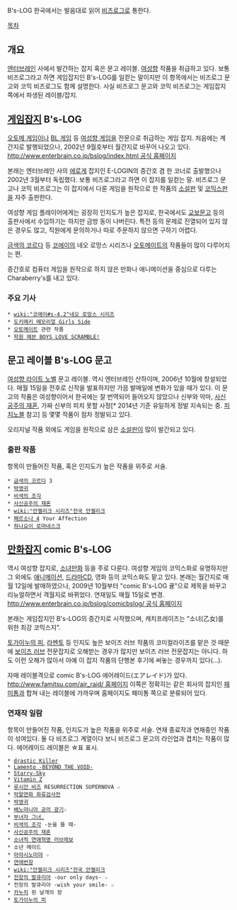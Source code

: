 B's-LOG
한국에서는 발음대로 읽어 [[비즈로그]]로 통한다.

[[목차]]
== 개요 ==
[[엔터브레인]] 사에서 발간하는 잡지 혹은 문고 레이블. [[여성향]] 작품을 취급하고 있다.
보통 비즈로그라고 하면 게임잡지인 B's-LOG를 일컫는 말이지만 이 항목에서는 비즈로그 문고와 코믹 비즈로그도 함께 설명한다. 사실 비즈로그 문고와 코믹 비즈로그는 게임잡지 쪽에서 파생된 레이블/잡지.

== [[게임잡지]] B's-LOG ==
[[오토메 게임]]이나 [[BL 게임]] 등 [[여성향 게임]]을 전문으로 취급하는 게임 잡지. 처음에는 계간지로 발행되었으나, 2002년 9월호부터 월간지로 바꾸어 나오고 있다.
[[http://www.enterbrain.co.jp/bslog/index.html 공식 홈페이지]]

본래는 엔터브레인 사의 [[에로게]] 잡지인 E-LOGIN의 증간호 겸 한 코너로 출발했으나 2002년 3월부터 독립했다.
보통 비즈로그라고 하면 이 잡지를 일컫는 말. 비즈로그 문고나 코믹 비즈로그는 이 잡지에서 다룬 게임을 원작으로 한 작품의 [[소설판]] 및 [[코믹스판]]을 자주 출판한다.

여성향 게임 플레이어에게는 굉장히 인지도가 높은 잡지로, 한국에서도 [[교보문고]] 등의 출판사에서 수입하기는 하지만 금방 동이 나버린다. 특전 등의 문제로 진열되어 있지 않은 경우도 많고, 직원에게 문의하거나 따로 주문하지 않으면 구하기 어렵다.

[[금색의 코르다]] 등 [[코에이]]의 네오 로망스 시리즈나 [[오토메이트]]의 작품들이 많이 다루어지는 편. 

증간호로 컴퓨터 게임을 원작으로 하지 않은 만화나 애니메이션을 중심으로 다루는 Charaberry's를 내고 있다.

=== 주요 기사 ===
 * [[wiki:"코에이#s-4.2"네오 로망스 시리즈]]
 * [[도키메키 메모리얼 Girls Side]]
 * [[오토메이트]] 관련 작품
 * [[학원 헤븐 BOYS LOVE SCRAMBLE!]]

== 문고 레이블 B's-LOG 문고 ==
[[여성향 라이트 노벨]] 문고 레이블. 역시 엔터브레인 산하이며, 2006년 10월에 창설되었다.
매월 15일을 전후로 신작을 발표하지만 가끔 발매일에 변화가 있을 때가 있다.
이 문고의 작품은 여성향이어서 한국에는 잘 번역되어 들어오지 않았으나 신부와 악마, [[사신공주의 재혼]], 가짜 신부의 피치 못할 사정[* 2014년 기준 유일하게 정발 지속되는 중. [[피치노블]] 참고] 등 몇몇 작품이 점차 정발되고 있다.

오리지널 작품 외에도 게임을 원작으로 삼은 [[소설판]]이 많이 발간되고 있다.

=== 출판 작품 ===
항목이 만들어진 작품, 혹은 인지도가 높은 작품을 위주로 서술.

 * [[금색의 코르다]] 3
 * [[박앵귀]]
 * [[비색의 조각]]
 * [[사신공주의 재혼]]
 * [[wiki:"안젤리크 시리즈"전국 안젤리크]]
 * [[페르소나 4]] Your Affection 
 * [[하나요이 로마네스크]]

== [[만화잡지]] comic B's-LOG ==
역시 여성향 잡지로, [[소녀만화]] 등을 주로 다룬다. 여성향 게임의 코믹스화로 유명하지만 그 외에도 [[애니메이션]], [[드라마CD]], 영화 등의 코믹스화도 맡고 있다.
본래는 월간지로 매월 12일에 발매하였으나, 2009년 10월부터 "comic B's-LOG 큥"으로 제목을 바꾸고 리뉴얼하면서 격월지로 바뀌었다. 연재일도 매월 15일로 변경.
[[http://www.enterbrain.co.jp/bslog/comicbslog/ 공식 홈페이지]]

본래는 게임잡지인 B's-LOG의 증간지로 시작했으며, 캐치프레이즈는 "소녀(乙女)를 위한 최강 코믹스지".

[[토가이누의 피]], [[라멘토]] 등 인지도 높은 보이즈 러브 작품의 코미컬라이즈를 맡은 것 때문에 [[보이즈 러브]] 전문잡지로 오해받는 경우가 많지만 보이즈 러브 전문잡지는 아니다. 하도 이런 오해가 많아서 아예 이 잡지 작품의 단행본 후기에 써놓는 경우까지 있다(…).

자매 레이블격으로 comic B's-LOG 에어레이드(エアレイド)가 있다. [[http://www.famitsu.com/air_raid/ 홈페이지]] 이쪽은 정확히는 같은 회사의 잡지인 [[패미통]]과 합쳐 내는 레이블에 가까우며 홈페이지도 패미통 쪽으로 분류되어 있다.

=== 연재작 일람 ===
항목이 만들어진 작품, 인지도가 높은 작품을 위주로 서술. 연재 종료작과 연재중인 작품이 섞여있다.
둘 다 비즈로그 계열이다 보니 비즈로그 문고의 라인업과 겹치는 작품이 많다.
에어레이드 레이블은 ☆표 표시.

 * [[drastic Killer]]
 * [[Lamento -BEYOND THE VOID-]]
 * [[Starry☆Sky]]
 * [[Vitamin Z]]
 * [[루시안 비즈]] RESURRECTION SUPERNOVA ☆
 * [[막말연화 화류검사전]]
 * [[박앵귀]]
 * [[베노마니아 공의 광기]]☆
 * [[부녀자 그녀.]]
 * [[비색의 조각]] -눈을 뜰 때-
 * [[사신공주의 재혼]]
 * [[소녀적 연애혁명 러브레보]]
 * 소년 메이드
 * [[아야시노미야]] ☆
 * [[연애번장]]
 * [[wiki:"안젤리크 시리즈"전국 안젤리크]]
 * [[전장의 발큐리아]] -our only days- ☆
 * 전장의 발큐리아 -wish your smile- ☆
 * [[카누치]] 흰 날개의 장
 * [[토가이누의 피]]
